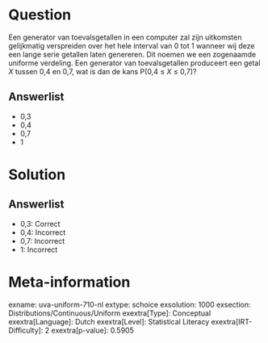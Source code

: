 Question
========

Een generator van toevalsgetallen in een computer zal zijn uitkomsten
gelijkmatig verspreiden over het hele interval van 0 tot 1 wanneer wij
deze een lange serie getallen laten genereren. Dit noemen we een
zogenaamde uniforme verdeling. Een generator van toevalsgetallen
produceert een getal *X* tussen 0,4 en 0,7, wat is dan de kans P(0,4 ≤ *X* ≤ 0,7)?

Answerlist
----------

* 0,3
* 0,4
* 0,7
* 1

Solution
========

Answerlist
----------

* 0,3: Correct
* 0,4: Incorrect
* 0,7: Incorrect
* 1: Incorrect

Meta-information
================
exname: uva-uniform-710-nl
extype: schoice
exsolution: 1000
exsection: Distributions/Continuous/Uniform
exextra[Type]: Conceptual
exextra[Language]: Dutch
exextra[Level]: Statistical Literacy
exextra[IRT-Difficulty]: 2
exextra[p-value]: 0.5905
